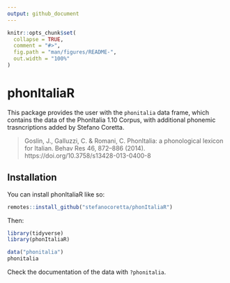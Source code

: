 ```yaml
---
output: github_document
---
```


<!-- README.md is generated from README.Rmd. Please edit that file -->

```r
knitr::opts_chunk$set(
  collapse = TRUE,
  comment = "#>",
  fig.path = "man/figures/README-",
  out.width = "100%"
)
```

# phonItaliaR

<!-- badges: start -->
<!-- badges: end -->

This package provides the user with the `phonitalia` data frame, which contains the data of the PhonItalia 1.10 Corpus, with additional phonemic trasncriptions added by Stefano Coretta.

> Goslin, J., Galluzzi, C. & Romani, C. PhonItalia: a phonological lexicon for Italian. Behav Res 46, 872–886 (2014). https://doi.org/10.3758/s13428-013-0400-8

## Installation

You can install phonItaliaR like so:

``` r
remotes::install_github("stefanocoretta/phonItaliaR")
```

Then:

```r
library(tidyverse)
library(phonItaliaR)
```

```r
data("phonitalia")
phonitalia
```

Check the documentation of the data with `?phonitalia`.
